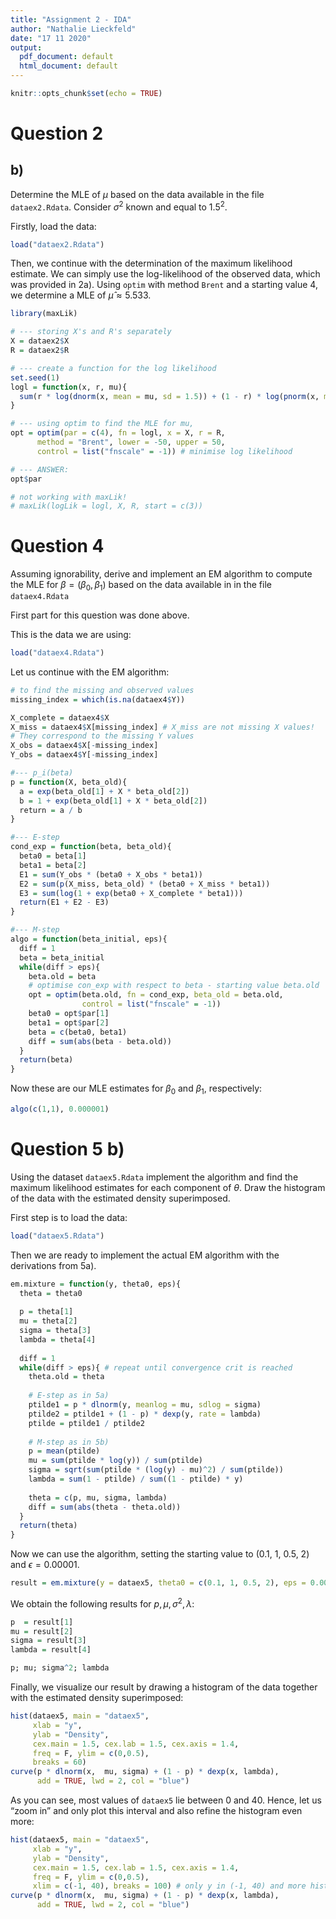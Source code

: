 ```yaml
---
title: "Assignment 2 - IDA"
author: "Nathalie Lieckfeld"
date: "17 11 2020"
output:
  pdf_document: default
  html_document: default
---
```


```r
knitr::opts_chunk$set(echo = TRUE)
```

# Question 2
## b)

Determine the MLE of $\mu$ based on the data available in the file `dataex2.Rdata`. Consider $\sigma ^2$ known and equal to $1.5^2$.

Firstly, load the data:
```r
load("dataex2.Rdata")
```


Then, we continue with the determination of the maximum likelihood estimate. We can simply use the log-likelihood of the observed data, which was provided in 2a). Using `optim` with method `Brent` and a starting value $4$, we determine a MLE of $\hat \mu \approx 5.533$. 
```r
library(maxLik)

# --- storing X's and R's separately
X = dataex2$X
R = dataex2$R

# --- create a function for the log likelihood
set.seed(1)
logl = function(x, r, mu){
  sum(r * log(dnorm(x, mean = mu, sd = 1.5)) + (1 - r) * log(pnorm(x, mean = mu, sd = 1.5)))
}

# --- using optim to find the MLE for mu, 
opt = optim(par = c(4), fn = logl, x = X, r = R, 
      method = "Brent", lower = -50, upper = 50,
      control = list("fnscale" = -1)) # minimise log likelihood

# --- ANSWER:
opt$par

# not working with maxLik!
# maxLik(logLik = logl, X, R, start = c(3))

```
\pagebreak

# Question 4

Assuming ignorability, derive and implement an EM algorithm to compute the MLE for $\beta = (\beta_0, \beta_1)$ based on the data available in in the file `dataex4.Rdata`

First part for this question was done above. 

This is the data we are using:
```r
load("dataex4.Rdata")
```

Let us continue with the EM algorithm:
```r
# to find the missing and observed values 
missing_index = which(is.na(dataex4$Y))

X_complete = dataex4$X
X_miss = dataex4$X[missing_index] # X_miss are not missing X values!
# They correspond to the missing Y values
X_obs = dataex4$X[-missing_index]
Y_obs = dataex4$Y[-missing_index]

#--- p_i(beta)
p = function(X, beta_old){
  a = exp(beta_old[1] + X * beta_old[2])
  b = 1 + exp(beta_old[1] + X * beta_old[2])
  return = a / b
}

#--- E-step
cond_exp = function(beta, beta_old){
  beta0 = beta[1]
  beta1 = beta[2]
  E1 = sum(Y_obs * (beta0 + X_obs * beta1))
  E2 = sum(p(X_miss, beta_old) * (beta0 + X_miss * beta1))
  E3 = sum(log(1 + exp(beta0 + X_complete * beta1)))
  return(E1 + E2 - E3)
}

#--- M-step
algo = function(beta_initial, eps){
  diff = 1
  beta = beta_initial
  while(diff > eps){
    beta.old = beta
    # optimise con_exp with respect to beta - starting value beta.old
    opt = optim(beta.old, fn = cond_exp, beta_old = beta.old, 
                control = list("fnscale" = -1))
    beta0 = opt$par[1]
    beta1 = opt$par[2]
    beta = c(beta0, beta1)
    diff = sum(abs(beta - beta.old))
  }
  return(beta)
}

```

Now these are our MLE estimates for $\beta_0$ and $\beta_1$, respectively: 
```r
algo(c(1,1), 0.000001)
```


\pagebreak

# Question 5 b)
Using the dataset `dataex5.Rdata` implement the algorithm and find the
maximum likelihood estimates for each component of $\theta$. Draw the histogram of the data
with the estimated density superimposed.


First step is to load the data:
```r
load("dataex5.Rdata")
```

Then we are ready to implement the actual EM algorithm with the derivations from 5a).
```r
em.mixture = function(y, theta0, eps){
  theta = theta0
  
  p = theta[1]
  mu = theta[2]
  sigma = theta[3]
  lambda = theta[4]
  
  diff = 1
  while(diff > eps){ # repeat until convergence crit is reached
    theta.old = theta
  
    # E-step as in 5a)
    ptilde1 = p * dlnorm(y, meanlog = mu, sdlog = sigma) 
    ptilde2 = ptilde1 + (1 - p) * dexp(y, rate = lambda)
    ptilde = ptilde1 / ptilde2
    
    # M-step as in 5b)
    p = mean(ptilde)
    mu = sum(ptilde * log(y)) / sum(ptilde)
    sigma = sqrt(sum(ptilde * (log(y) - mu)^2) / sum(ptilde))
    lambda = sum(1 - ptilde) / sum((1 - ptilde) * y)
    
    theta = c(p, mu, sigma, lambda)
    diff = sum(abs(theta - theta.old))
  }
  return(theta)
}

```


Now we can use the algorithm, setting the starting value to (0.1, 1, 0.5, 2) and $\epsilon=0.00001$.

```r
result = em.mixture(y = dataex5, theta0 = c(0.1, 1, 0.5, 2), eps = 0.00001)
```

We obtain the following results for $p, \mu, \sigma^2, \lambda$:
```r
p  = result[1]
mu = result[2]
sigma = result[3]
lambda = result[4]

p; mu; sigma^2; lambda
```

Finally, we visualize our result by drawing a histogram of the data together with the estimated density superimposed: 
```r
hist(dataex5, main = "dataex5",
     xlab = "y", 
     ylab = "Density",
     cex.main = 1.5, cex.lab = 1.5, cex.axis = 1.4,
     freq = F, ylim = c(0,0.5),
     breaks = 60)
curve(p * dlnorm(x,  mu, sigma) + (1 - p) * dexp(x, lambda),
      add = TRUE, lwd = 2, col = "blue")
```

As you can see, most values of `dataex5` lie between 0 and 40. Hence, let us "zoom in" and only plot this interval and also refine the histogram even more: 

```r
hist(dataex5, main = "dataex5",
     xlab = "y", 
     ylab = "Density",
     cex.main = 1.5, cex.lab = 1.5, cex.axis = 1.4,
     freq = F, ylim = c(0,0.5),
     xlim = c(-1, 40), breaks = 100) # only y in (-1, 40) and more histogram bars
curve(p * dlnorm(x,  mu, sigma) + (1 - p) * dexp(x, lambda),
      add = TRUE, lwd = 2, col = "blue")
```
